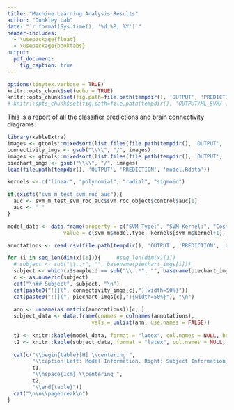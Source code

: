 ---
title: "Machine Learning Analysis Results"
author: "Dunkley Lab"
date: "`r format(Sys.time(), '%d %B, %Y')`"
header-includes:
  - \usepackage{float}
  - \usepackage{booktabs}
output: 
  pdf_document:
    fig_caption: true
---

```{r setup, include=FALSE}
options(tinytex.verbose = TRUE)
knitr::opts_chunk$set(echo = TRUE)
knitr::opts_chunk$set(fig.path=file.path(tempdir(), 'OUTPUT', 'PREDICTION'), echo = FALSE)
# knitr::opts_chunk$set(fig.path=file.path(tempdir(), 'OUTPUT/ML_SVM/'), echo = FALSE)
```


This is a report of all the classifier predictions and brain connectivity diagrams.


```{r, figures-side, fig.show="hold", out.width="50%", results="asis"}
library(kableExtra)
images <- gtools::mixedsort(list.files(file.path(tempdir(), 'OUTPUT', 'PREDICTION', 'PNGFILES', 'CONNECTIVITY'), pattern = ".png", full.names = TRUE))
connectivity_imgs <- gsub("\\\\", "/", images)
images <- gtools::mixedsort(list.files(file.path(tempdir(), 'OUTPUT', 'PREDICTION', 'PNGFILES'), pattern = ".png", full.names = TRUE))
piechart_imgs <- gsub("\\\\", "/", images)
load(file.path(tempdir(), 'OUTPUT', 'PREDICTION', 'model.Rdata'))

kernels <- c("linear", "polynomial", "radial", "sigmoid")

if(exists("svm_m_test_svm_roc_auc")){
  auc <- svm_m_test_svm_roc_auc$svm.roc_object$control$auc[1]
  auc <- " "
}

model_data <- data.frame(property = c("SVM-Type:", "SVM-Kernel:", "Cost:", "Gamma:", "Number of Support Vectors:", "AUC:"), 
                  value = c(svm_m$model.type, kernels[svm_m$kernel+1], svm_m$cost, svm_m$gamma, svm_m$tot.nSV, auc))

annotations <- read.csv(file.path(tempdir(), 'OUTPUT', 'PREDICTION', 'annot.csv'), check.names = FALSE)

for (i in seq_len(dim(x)[1])){     #seq_len(dim(x)[1])
  # subject <- sub("\\..*", "", basename(piechart_imgs[i]))
  subject <- which(x$sampleid == sub("\\..*", "", basename(piechart_imgs[i])))
  c <- as.numeric(subject)
  cat("\n## Subject", subject, "\n")
  cat(paste0("![](", connectivity_imgs[c],"){width=50%}"))
  cat(paste0("![](", piechart_imgs[c],"){width=50%}"), "\n")
  
  ann <- unname(as.matrix(annotations))[c, ]
  subject_data <- data.frame(cnames = colnames(annotations), 
                           vals = unlist(ann, use.names = FALSE))
  
  t1 <- knitr::kable(model_data, format = "latex", col.names = NULL, booktabs = T, valign = 't')
  t2 <- knitr::kable(subject_data, format = "latex", col.names = NULL, booktabs = T, valign = 't')
  
  cat(c("\\begin{table}[H] \\centering ",
        "\\caption{Left: Model Information. Right: Subject Information}",
        t1,
        "\\hspace{1cm} \\centering ",
        t2,
        "\\end{table}"))
  cat("\n\n\\pagebreak\n")
}

```